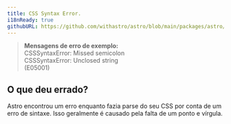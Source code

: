 ```yaml
---
title: CSS Syntax Error.
i18nReady: true
githubURL: https://github.com/withastro/astro/blob/main/packages/astro/src/core/errors/errors-data.ts
---
```


> **Mensagens de erro de exemplo:**<br/>
CSSSyntaxError: Missed semicolon<br/>
CSSSyntaxError: Unclosed string<br/> (E05001)

## O que deu errado?

Astro encontrou um erro enquanto fazia parse do seu CSS por conta de um erro de sintaxe. Isso geralmente é causado pela falta de um ponto e vírgula.




